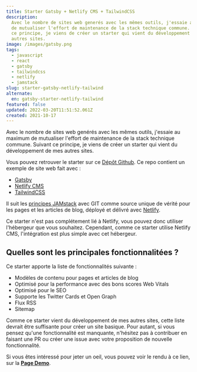 ```yaml
---
title: Starter Gatsby + Netlify CMS + TailwindCSS
description:
  Avec le nombre de sites web generés avec les mêmes outils, j'essaie au maximum
  de mutualiser l'effort de maintenance de la stack technique commune. Suivant
  ce principe, je viens de créer un starter qui vient du développement de mes
  autres sites.
image: /images/gatsby.png
tags:
  - javascript
  - react
  - gatsby
  - tailwindcss
  - netlify
  - jamstack
slug: starter-gatsby-netlify-tailwind
alternate:
  en: gatsby-starter-netlify-tailwind
featured: false
updated: 2022-03-20T11:51:52.061Z
created: 2021-10-17
---
```


Avec le nombre de sites web genérés avec les mêmes outils, j'essaie au maximum de mutualiser l'effort de maintenance de la stack technique commune. Suivant ce principe, je viens de créer un starter qui vient du développement de mes autres sites.

Vous pouvez retrouver le starter sur ce [Dépôt Github](https://github.com/emmanuelgautier/gatsby-starter-netlify-tailwind). Ce repo contient un exemple de site web fait avec :

- [Gatsby](https://www.gatsbyjs.org/)
- [Netlify CMS](https://www.netlifycms.org)
- [TailwindCSS](https://tailwindcss.com/)

Il suit les [principes JAMstack](https://jamstack.org) avec GIT comme source unique de vérité pour les pages et les articles de blog, déployé et délivré avec [Netlify](https://www.netlify.com).

Ce starter n'est pas complétement lié à Netlify, vous pouvez donc utiliser l'hébergeur que vous souhaitez. Cependant, comme ce starter utilise Netlify CMS, l'intégration est plus simple avec cet hébergeur.

## Quelles sont les principales fonctionnalitées ?

Ce starter apporte la liste de fonctionnalités suivante :

- Modèles de contenu pour pages et articles de blog
- Optimisé pour la performance avec des bons scores Web Vitals
- Optimisé pour le SEO
- Supporte les Twitter Cards et Open Graph
- Flux RSS
- Sitemap

Comme ce starter vient du développement de mes autres sites, cette liste devrait être suffisante pour créer un site basique. Pour autant, si vous pensez qu'une fonctionnalité est manquante, n'hésitez pas à contribuer en faisant une PR ou créer une issue avec votre proposition de nouvelle fonctionnalité.

Si vous êtes intéressé pour jeter un oeil, vous pouvez voir le rendu à ce lien, sur la **[Page Demo](https://gatsby-starter-netlify-tailwind.netlify.app/)**.
